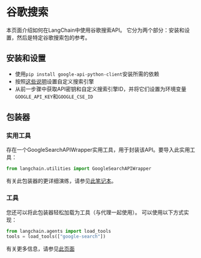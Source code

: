 # 谷歌搜索

本页面介绍如何在LangChain中使用谷歌搜索API。
它分为两个部分：安装和设置，然后是特定谷歌搜索包的参考。

## 安装和设置
- 使用`pip install google-api-python-client`安装所需的依赖
- 按照[这些说明](https://stackoverflow.com/questions/37083058/programmatically-searching-google-in-python-using-custom-search)设置自定义搜索引擎
- 从前一步骤中获取API密钥和自定义搜索引擎ID，并将它们设置为环境变量`GOOGLE_API_KEY`和`GOOGLE_CSE_ID`

## 包装器

### 实用工具

存在一个GoogleSearchAPIWrapper实用工具，用于封装该API。要导入此实用工具：

```python
from langchain.utilities import GoogleSearchAPIWrapper
```

有关此包装器的更详细演练，请参见[此笔记本](/docs/modules/agents/tools/integrations/google_search.html)。

### 工具

您还可以将此包装器轻松加载为工具（与代理一起使用）。
可以使用以下方式实现：
```python
from langchain.agents import load_tools
tools = load_tools(["google-search"])
```

有关更多信息，请参见[此页面](/docs/modules/agents/tools/getting_started.md)
